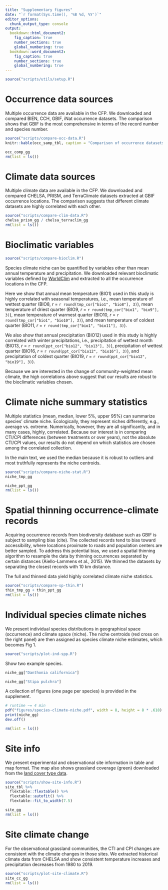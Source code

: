 ```yaml
---
title: "Supplementary figures"
date: "`r format(Sys.time(), '%B %d, %Y')`"
editor_options: 
  chunk_output_type: console
output:
  bookdown::html_document2: 
    fig_caption: true
    number_sections: true
    global_numbering: true
  bookdown::word_document2: 
    fig_caption: true
    number_sections: true
    global_numbering: true
---
```


```r
source("scripts/utils/setup.R")
```

# Occurrence data sources

Multiple occurrence data are available in the CFP. We downloaded and compared BIEN, CCH, GBIF, iNat occurrence datasets. The comparison shows that GBIF is the most comprehensive in terms of the record number and species number.

```r
source("scripts/compare-occ-data.R")
knitr::kable(occ_samp_tbl, caption = "Comparison of occurrence datasets.")
```

```r
occ_comp_gg
rm(list = ls())
```

# Climate data sources

Multiple climate data are available in the CFP. We downloaded and compared CHELSA, PRISM, and TerraClimate datasets extracted at GBIF occurrence locations. The comparison suggests that different climate datasets are highly correlated with each other.

```r
source("scripts/compare-clim-data.R")
chelsa_prism_gg / chelsa_terraclim_gg
rm(list = ls())
```

# Bioclimatic variables

```r
source("scripts/compare-bioclim.R")
```

Species climate niche can be quantified by variables other than mean annual temperature and precipitation. We downloaded relevant bioclimatic variables defined by [WorldClim](https://www.worldclim.org/data/bioclim.html) and extracted to all the occurrence locations in the CFP. 

Here we show that annual mean temperature (BIO1) used in this study is highly correlated with seasonal temperatures, i.e., mean temperature of wettest quarter (BIO8, *r* = `r round(tmp_cor["bio1", "bio8"], 3)`), mean temperature of driest quarter (BIO9, *r* = `r round(tmp_cor["bio1", "bio9"], 3)`), mean temperature of warmest quarter (BIO10, *r* = `r round(tmp_cor["bio1", "bio10"], 3)`), and mean temperature of coldest quarter (BIO11, *r* = `r round(tmp_cor["bio1", "bio11"], 3)`).

We also show that annual precipitation (BIO12) used in this study is highly correlated with winter precipitations, i.e., precipitation of wettest month (BIO13, *r* = `r round(ppt_cor["bio12", "bio13"], 3)`), precipitation of wettest quarter (BIO16, *r* = `r round(ppt_cor["bio12", "bio16"], 3)`), and precipitation of coldest quarter (BIO19, *r* = `r round(ppt_cor["bio12", "bio19"], 3)`).

Because we are interested in the change of community-weighted mean climate, the high correlations above suggest that our results are robust to the bioclimatic variables chosen. 

# Climate niche summary statistics

Multiple statistics (mean, median, lower 5%, upper 95%) can summarize species' climate niche. Ecologically, they represent niches differently, e.g., average vs. extreme. Numerically, however, they are all significantly, and in many cases, highly, correlated. Because our interest is in comparing CTI/CPI differences (between treatments or over years), not the absolute CTI/CPI values, our results do not depend on which statistics are chosen among the correlated collection.

In the main text, we used the median because it is robust to outliers and most truthfully represents the niche centroids.

```r
source("scripts/compare-niche-stat.R")
niche_tmp_gg
```

```r
niche_ppt_gg
rm(list = ls())
```

# Spatial thinning occurrence-climate records

Acquiring occurrence records from biodiversity database such as GBIF is subject to sampling bias (cite). The collected records tend to bias toward accessibility, where locations proximate to roads and population centers are better sampled. To address this potential bias, we used a spatial thinning algorithm to resample the data by thinning occurrences separated by certain distances (Aiello-Lammens et al., 2015). We thinned the datasets by separating the closest records with 10 km distance.

The full and thinned data yield highly correlated climate niche statistics.

```r
source("scripts/compare-sp-thin.R")
thin_tmp_gg + thin_ppt_gg
rm(list = ls())
```

# Individual species climate niches

We present individual species distributions in geographical space (occurrence) and climate space (niche). The niche centroids (red cross on the right panel) are then assigned as species climate niche estimates, which becomes Fig 1.

```r
source("scripts/plot-ind-spp.R")
```

Show two example species.

```r
niche_gg["Danthonia californica"]
```

```r
niche_gg["Stipa pulchra"]
```

A collection of figures (one page per species) is provided in the supplement.

```r
# runtime ~= 4 min
pdf("figures/species-climate-niche.pdf", width = 8, height = 8 * .618)
print(niche_gg)
dev.off()
```

```r
rm(list = ls())
```

# Site info

We present experimental and observational site information in table and map format. The map also shows grassland coverage (green) downloaded from the [land cover type data](https://lpdaac.usgs.gov/products/mcd12c1v006/).

```r
source("scripts/show-site-info.R")
site_tbl %>%
  flextable::flextable() %>%
  flextable::autofit() %>%
  flextable::fit_to_width(7.5)
```

```r
site_gg
rm(list = ls())
```

# Site climate change

For the observational grassland communities, the CTI and CPI changes are consistent with the climate changes in those sites. We extracted historical climate data from CHELSA and show consistent temperature increases and precipitation decreases from 1980 to 2019.

```r
source("scripts/plot-site-climate.R")
site_cc_gg
rm(list = ls())
```
